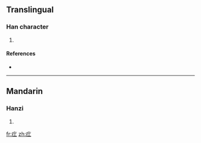 ==Translingual==

===Han character===
{{Han char|rn=104|rad=疒|as=03|sn=8|four=0011<sub>1</sub>|canj=大一 (KM), X大一 (XKM)}}

# {{defn|Han|sort=疒03}}

====References====
* {{Han ref|kx=0769.100|dkj=22029|hdz=42660.050|uh=7598|ud=30104|bh=CD74|bd=52596}}

----

==Mandarin==

===Hanzi===
{{cmn-hanzi|pin=[[gōng]] ([[gong1]])|wg=kung<sup>1</sup>}}

# {{defn|Mandarin}}

[[fr:疘]]
[[zh:疘]]